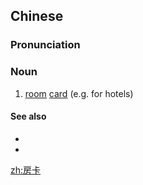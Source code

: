 ==Chinese==
{{zh-forms}}

===Pronunciation===
{{zh-pron
|m=fángkǎ
|cat=n
}}

===Noun===
{{zh-noun}}

# [[room]] [[card]] (e.g. for hotels)

====See also====
* {{zh-l|門卡}}
* {{zh-l|鑰匙}}

[[zh:房卡]]